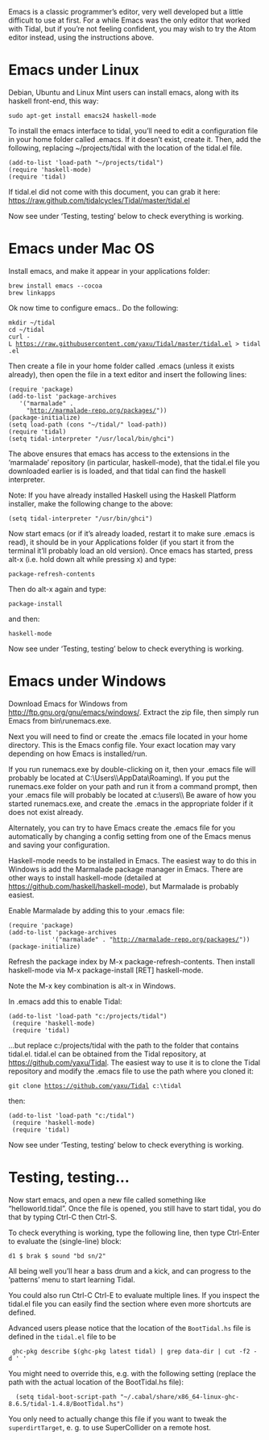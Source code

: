 Emacs is a classic programmer’s editor, very well developed but a little difficult to use at first. For a while Emacs was the only editor that worked with Tidal, but if you’re not feeling confident, you may wish to try the Atom editor instead, using the instructions above.

=Emacs under Linux=
Debian, Ubuntu and Linux Mint users can install emacs, along with its haskell front-end, this way:

 sudo apt-get install emacs24 haskell-mode

To install the emacs interface to tidal, you’ll need to edit a configuration file in your home folder called .emacs. If it doesn’t exist, create it. Then, add the following, replacing ~/projects/tidal with the location of the tidal.el file.

 (add-to-list 'load-path "~/projects/tidal")
 (require 'haskell-mode)
 (require 'tidal)

If tidal.el did not come with this document, you can grab it here: https://raw.github.com/tidalcycles/Tidal/master/tidal.el

Now see under ‘Testing, testing’ below to check everything is working.

=Emacs under Mac OS=
Install emacs, and make it appear in your applications folder:

 brew install emacs --cocoa
 brew linkapps

Ok now time to configure emacs.. Do the following:

 mkdir ~/tidal
 cd ~/tidal
 curl -L https://raw.githubusercontent.com/yaxu/Tidal/master/tidal.el > tidal.el

Then create a file in your home folder called .emacs (unless it exists already), then open the file in a text editor and insert the following lines:

 (require 'package)
 (add-to-list 'package-archives 
    '("marmalade" .
      "http://marmalade-repo.org/packages/"))
 (package-initialize)
 (setq load-path (cons "~/tidal/" load-path))
 (require 'tidal)
 (setq tidal-interpreter "/usr/local/bin/ghci")

The above ensures that emacs has access to the extensions in the ‘marmalade’ repository (in particular, haskell-mode), that the tidal.el file you downloaded earlier is is loaded, and that tidal can find the haskell interpreter.

Note: If you have already installed Haskell using the Haskell Platform installer, make the following change to the above:

 (setq tidal-interpreter "/usr/bin/ghci")

Now start emacs (or if it’s already loaded, restart it to make sure .emacs is read), it should be in your Applications folder (if you start it from the terminal it’ll probably load an old version). Once emacs has started, press alt-x (i.e. hold down alt while pressing x) and type:

 package-refresh-contents

Then do alt-x again and type:

 package-install

and then:

 haskell-mode

Now see under ‘Testing, testing’ below to check everything is working.

=Emacs under Windows=
Download Emacs for Windows from http://ftp.gnu.org/gnu/emacs/windows/. Extract the zip file, then simply run Emacs from bin\runemacs.exe.

Next you will need to find or create the .emacs file located in your home directory. This is the Emacs config file. Your exact location may vary depending on how Emacs is installed/run.

If you run runemacs.exe by double-clicking on it, then your .emacs file will probably be located at C:\Users\<username>\AppData\Roaming\.
If you put the runemacs.exe folder on your path and run it from a command prompt, then your .emacs file will probably be located at c:\users\<username>\
Be aware of how you started runemacs.exe, and create the .emacs in the appropriate folder if it does not exist already.

Alternately, you can try to have Emacs create the .emacs file for you automatically by changing a config setting from one of the Emacs menus and saving your configuration.

Haskell-mode needs to be installed in Emacs. The easiest way to do this in Windows is add the Marmalade package manager in Emacs. There are other ways to install haskell-mode (detailed at https://github.com/haskell/haskell-mode), but Marmalade is probably easiest.

Enable Marmalade by adding this to your .emacs file:

 (require 'package)
 (add-to-list 'package-archives
             '("marmalade" . "http://marmalade-repo.org/packages/"))
 (package-initialize)

Refresh the package index by M-x package-refresh-contents. Then install haskell-mode via M-x package-install [RET] haskell-mode.

Note the M-x key combination is alt-x in Windows.

In .emacs add this to enable Tidal:

 (add-to-list 'load-path "c:/projects/tidal")
  (require 'haskell-mode)
  (require 'tidal)

...but replace c:/projects/tidal with the path to the folder that contains tidal.el. tidal.el can be obtained from the Tidal repository, at https://github.com/yaxu/Tidal. The easiest way to use it is to clone the Tidal repository and modify the .emacs file to use the path where you cloned it:

 git clone https://github.com/yaxu/Tidal c:\tidal

then:

 (add-to-list 'load-path "c:/tidal")
  (require 'haskell-mode)
  (require 'tidal)

Now see under ‘Testing, testing’ below to check everything is working.

=Testing, testing...=

Now start emacs, and open a new file called something like “helloworld.tidal”. Once the file is opened, you still have to start tidal, you do that by typing Ctrl-C then Ctrl-S.

To check everything is working, type the following line, then type Ctrl-Enter to evaluate the (single-line) block:

 d1 $ brak $ sound "bd sn/2"

All being well you’ll hear a bass drum and a kick, and can progress to the ‘patterns’ menu to start learning Tidal.

You could also run Ctrl-C Ctrl-E to evaluate multiple lines. If you inspect the tidal.el file you can easily find the section where even more shortcuts are defined.

Advanced users please notice that the location of the <code>BootTidal.hs</code> file is defined in the <code>tidal.el</code> file to be

  ghc-pkg describe $(ghc-pkg latest tidal) | grep data-dir | cut -f2 -d ' '

You might need to override this, e.g. with the following setting (replace the path with the actual location of the BootTidal.hs file):

   (setq tidal-boot-script-path "~/.cabal/share/x86_64-linux-ghc-8.6.5/tidal-1.4.8/BootTidal.hs")

You only need to actually change this file if you want to tweak the <code>superdirtTarget</code>, e. g. to use SuperCollider on a remote host.